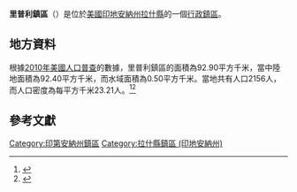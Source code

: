 {{noteTA
|G1=USState
|G2=地名
|G3=Unit
}}
{{Infobox settlement
|official_name            = 里普利鎮區
|native_name = Ripley Township
|settlement_type          = [[行政鎮區|行政鎮區]]
|image_skyline            = Walnut Ridge Friends Meetinghouse.jpg
|imagesize                = 250px
|image_map                = Map highlighting Ripley Township, Rush County, Indiana.svg
|mapsize                  = 250px
|pushpin_map  =USA Indiana
|pushpin_label = 里普利鎮區
|pushpin_label_position   = top
|pushpin_map_caption      = 里普利鎮區在印地安納州的位置
|subdivision_type         = [[世界政區索引|國家]]
|subdivision_type1        = [[美国州份|州份]]
|subdivision_type2        = [[印地安納州行政区划|縣]]
|subdivision_name         = [[美国|美国]]
|subdivision_name1        = [[印地安納州|印地安納州]]
|subdivision_name2        = [[拉什縣_(印地安納州)|拉什縣]]
|elevation_ft             = 928
|elevation_m              = 283
|timezone                 = [[北美东部時區|北美东部時區]]
|area_total_km2           = 92.90
|area_land_km2            = 92.40
|area_water_km2           = 0.50
|area_total_sq_mi         = 
|area_land_sq_mi          = 
|area_water_sq_mi         = 
|population_as_of         = [[2010年美國人口普查|2010]]
|population_footnotes     = 
|population_total         = 2156
|population_density_km2   = auto
|population_density_sq_mi = auto
|utc_offset               = -5
|coordinates              = {{coord|39|44|33|N|85|34|43|W|type:city_region:US-AL_source:GNS-enwiki|display=inline,title}}
| coor_pinpoint           = 
| coordinates_footnotes   = 
|timezone_DST             = EDT
|utc_offset_DST           = -4
|postal_code_type         = [[美國郵區編號|郵區編號]]
|postal_code              = 
|area_code                = {{link-en|电话区号765|Area code 765|765}}
|blank_name = [[地名信息系统|GNIS ID]]
|blank_info = 453804
}}
'''里普利鎮區'''（{{lang-en|Ripley Township}}）是位於[[美國|美國]][[印地安納州|印地安納州]][[拉什縣_(印地安納州)|拉什縣]]的一個[[行政鎮區|行政鎮區]]。

== 地方資料 ==
根據[[2010年美國人口普查|2010年美國人口普查]]的數據，里普利鎮區的面積為92.90平方千米，當中陸地面積為92.40平方千米，而水域面積為0.50平方千米。當地共有人口2156人，而人口密度為每平方千米23.21人。<ref name="GR8">{{cite web|url=http://factfinder2.census.gov|publisher=[[美国人口调查局|美国人口调查局]]|accessdate=2011-05-14|title=American FactFinder|archive-date=2013-09-11|archive-url=https://web.archive.org/web/20130911234518/http://factfinder2.census.gov/|dead-url=no}}</ref><ref>{{cite web|url=https://www.citypopulation.de/en/usa/indiana/admin/|title=USA: Indiana (Counties and Townships) - City Population}}</ref>

== 參考文獻 ==
{{reflist}}

{{拉什縣 (印地安納州)}}

{{DEFAULTSORT:Ripley Township}}
[[Category:印第安納州鎮區|Category:印第安納州鎮區]]
[[Category:拉什縣鎮區_(印地安納州)|Category:拉什縣鎮區 (印地安納州)]]

{{Indiana-geo-stub}}